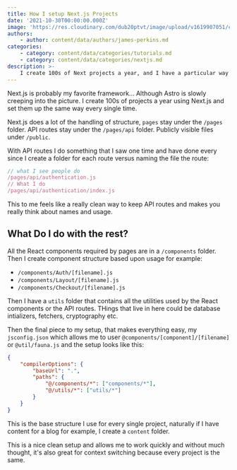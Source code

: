 ```yaml
---
title: How I setup Next.js Projects
date: '2021-10-30T00:00:00.000Z'
image: 'https://res.cloudinary.com/dub20ptvt/image/upload/v1619907051/creat-learned_wjlxir.webp'
authors:
    - author: content/data/authors/james-perkins.md
categories:
    - category: content/data/categories/tutorials.md
    - category: content/data/categories/nextjs.md
description: >-
    I create 100s of Next projects a year, and I have a particular way of setting everything up. It might be for you, it might not.
---
```


Next.js is probably my favorite framework... Although Astro is slowly creeping into the picture. I create 100s of projects a year using Next.js and set them up the same way every single time.

Next.js does a lot of the handling of structure, `pages` stay under the `/pages` folder. API routes stay under the `/pages/api` folder. Publicly visible files under `/public`.

With API routes I do something that I saw one time and have done every since I create a folder for each route versus naming the file the route:

```javascript
// what I see people do
/pages/api/authentication.js
// What I do
/pages/api/authentication/index.js
```

This to me feels like a really clean way to keep API routes and makes you really think about names and usage.

## What Do I do with the rest?

All the React components required by pages are in a `/components` folder. Then I create component structure based upon usage for example:

-   `/components/Auth/[filename].js`
-   `/components/Layout/[filename].js`
-   `/components/Checkout/[filename].js`

Then I have a `utils` folder that contains all the utilities used by the React components or the API routes. THings that live in here could be database intializers, fetchers, cryptography etc.

Then the final piece to my setup, that makes everything easy, my `jsconfig.json` which allows me to user `@components/[component]/[filename]` or `@util/fauna.js` and the setup looks like this:

```json
{
    "compilerOptions": {
        "baseUrl": ".",
        "paths": {
            "@/components/*": ["components/*"],
            "@/utils/*": ["utils/*"]
        }
    }
}
```

This is the base structure I use for every single project, naturally if I have content for a blog for example, I create a `content` folder.

This is a nice clean setup and allows me to work quickly and without much thought, it's also great for context switching because every project is the same.
